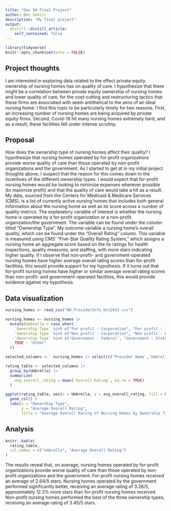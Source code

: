 ```yaml
---
title: "Gov 50 Final Project"
author: Ben Seklir
description: "My final project"
output:
  distill::distill_article:
    self_contained: false
---
```

```r
library(tidyverse)
knitr::opts_chunk$set(echo = FALSE)
```


## Project thoughts

I am interested in exploring data related to the effect private equity ownership of nursing homes has on quality of care. I hypothesize that there might be a correlation between private equity ownership of nursing homes and lower quality of care, for the cost-cutting and restructuring tactics that these firms are associated with seem antithetical to the aims of an ideal nursing home. I find this topic to be particularly timely for two reasons. First, an increasing number of nursing homes are being acquired by private equity firms. Second, Covid-19 hit many nursing homes extremely hard, and as a result, these facilities fell under intense scrutiny.



## Proposal

How does the ownership type of nursing homes affect their quality? I hypothesize that nursing homes operated by for-profit organizations provide worse quality of care than those operated by non-profit organizations and the government. As I started to get at in my initial project thoughts above, I suspect that the reason for this comes down to the incentives of the different ownership types. I would expect that for-profit nursing homes would be looking to minimize expenses wherever possible (to maximize profit) and that the quality of care would take a hit as a result. My data, sourced from the Centers for Medicaid & Medicare Services (CMS), is a list of currently active nursing homes that includes both general information about the nursing home as well as its score across a number of quality metrics. The explanatory variable of interest is whether the nursing home is operated by a for-profit organization or a non-profit organization/the government. The variable can be found under the column titled "Ownership Type". My outcome variable a nursing home's overall quality, which can be found under the "Overall Rating" column. This variable is measured using CMS' "Five-Star Quality Rating System," which assigns a nursing home an aggregate score based on the its ratings for health inspections, quality measures, and staffing, with more stars indicating higher quality. If I observe that non-profit- and government-operated nursing homes have higher average overall rating scores than for-profit facilities, this would provide support for my hypothesis. If it turns out that for-profit nursing homes have higher or similar average overall rating scores than non-profit- and government-operated facilities, this would provide evidence against my hypothesis.



## Data visualization

```r
nursing_homes <- read_csv("NH_ProviderInfo_Oct2023.csv")

nursing_homes <- nursing_homes |>
  mutate(Umbrella = case_when(
    `Ownership Type` %in% c("For profit - Corporation", "For profit - Individual", "For profit - Limited Liability company", "For profit - Partnership") ~ "For-profit",
    `Ownership Type` %in% c("Non profit - Corporation", "Non profit - Other", "Non profit - Church related") ~ "Non-profit",
    `Ownership Type` %in% c("Government - Federal", "Government - State", "Government - County", "Government - City/county", "Government - City", "Government - Hospital district") ~ "Government",
    TRUE ~ "Other"
  ))

selected_columns <-  nursing_homes |> select(c('Provider Name','Umbrella','Overall Rating'))

rating_table <- selected_columns |>
  group_by(Umbrella) |>
  summarize(
    avg_overall_rating = mean(`Overall Rating`, na.rm = TRUE)
  )
```

```r
ggplot(rating_table, aes(x = Umbrella, y = avg_overall_rating, fill = Umbrella)) +
  geom_col() +
  labs(x = "Ownership Type",
       y = "Average Overall Rating",
       title = "Average Overall Rating of Nursing Homes by Ownership Type")
```



## Analysis

```r
knitr::kable(
  rating_table,
  col.names = c("Umbrella", "Average Overall Rating")
)
```
The results reveal that, on average, nursing homes operated by for-profit organizations provide worse quality of care than those operated by non-profit organizations and the government. For-profit nursing homes received an average of 2.64/5 stars. Nursing homes operated by the government performed significantly better, receiving an average rating of 3.26/5, approximately 12.3% more stars than for-profit nursing homes received. Non-profit nursing homes performed the best of the three ownership types, receiving an average rating of 3.45/5 stars. 
